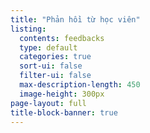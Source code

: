 ```yaml
---
title: "Phản hồi từ học viên"
listing:
  contents: feedbacks
  type: default
  categories: true
  sort-ui: false
  filter-ui: false
  max-description-length: 450
  image-height: 300px
page-layout: full
title-block-banner: true
---
```

